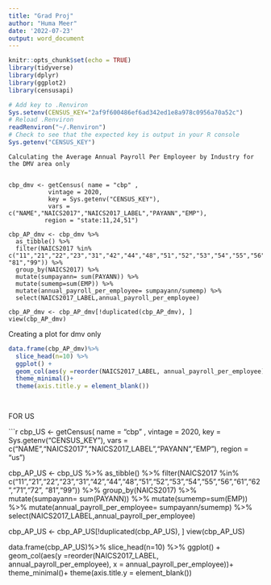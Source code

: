 ```yaml
---
title: "Grad Proj"
author: "Huma Meer"
date: '2022-07-23'
output: word_document
---
```


```r
knitr::opts_chunk$set(echo = TRUE)
library(tidyverse)
library(dplyr)
library(ggplot2)
library(censusapi)

```

```r
# Add key to .Renviron
Sys.setenv(CENSUS_KEY="2af9f600486ef6ad342ed1e8a978c0956a70a52c")
# Reload .Renviron
readRenviron("~/.Renviron")
# Check to see that the expected key is output in your R console
Sys.getenv("CENSUS_KEY")
```


```
Calculating the Average Annual Payroll Per Employeer by Industry for the DMV area only


cbp_dmv <- getCensus( name = "cbp" ,
           vintage = 2020,
           key = Sys.getenv("CENSUS_KEY"),
           vars = c("NAME","NAICS2017","NAICS2017_LABEL","PAYANN","EMP"),
          region = "state:11,24,51")

cbp_AP_dmv <- cbp_dmv %>% 
  as_tibble() %>% 
  filter(NAICS2017 %in% c("11","21","22","23","31","42","44","48","51","52","53","54","55","56","61","62","71","72", "81","99")) %>% 
  group_by(NAICS2017) %>% 
  mutate(sumpayann= sum(PAYANN)) %>% 
  mutate(sumemp=sum(EMP)) %>% 
  mutate(annual_payroll_per_employee= sumpayann/sumemp) %>% 
  select(NAICS2017_LABEL,annual_payroll_per_employee)

cbp_AP_dmv <- cbp_AP_dmv[!duplicated(cbp_AP_dmv), ]
view(cbp_AP_dmv)

```

Creating a plot for dmv only
```r

data.frame(cbp_AP_dmv)%>% 
  slice_head(n=10) %>% 
  ggplot() +
  geom_col(aes(y =reorder(NAICS2017_LABEL, annual_payroll_per_employee), x = annual_payroll_per_employee))+
  theme_minimal()+
  theme(axis.title.y = element_blank())
  



```
FOR US

```r

cbp_US <- getCensus( name = "cbp" ,
           vintage = 2020,
           key = Sys.getenv("CENSUS_KEY"),
           vars = c("NAME","NAICS2017","NAICS2017_LABEL","PAYANN","EMP"),
          region = "us")

cbp_AP_US <- cbp_US %>% 
  as_tibble() %>% 
  filter(NAICS2017 %in% c("11","21","22","23","31","42","44","48","51","52","53","54","55","56","61","62","71","72", "81","99")) %>% 
  group_by(NAICS2017) %>% 
  mutate(sumpayann= sum(PAYANN)) %>% 
  mutate(sumemp=sum(EMP)) %>% 
  mutate(annual_payroll_per_employee= sumpayann/sumemp) %>% 
  select(NAICS2017_LABEL,annual_payroll_per_employee)

cbp_AP_US <- cbp_AP_US[!duplicated(cbp_AP_US), ]
view(cbp_AP_US)
  

data.frame(cbp_AP_US)%>% 
  slice_head(n=10) %>% 
  ggplot() +
  geom_col(aes(y =reorder(NAICS2017_LABEL, annual_payroll_per_employee), x = annual_payroll_per_employee))+
  theme_minimal()+
  theme(axis.title.y = element_blank())

